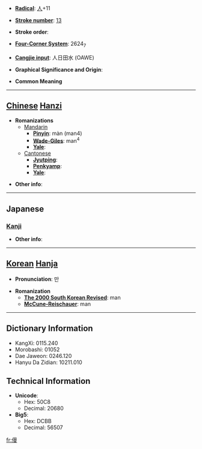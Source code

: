 * '''[[Wiktionary:Chinese radical index| Radical]]''': [[Wiktionary:Chinese radical index 人|人]]+11

* '''[[Wiktionary:Chinese total strokes index|Stroke number]]''': [[Wiktionary:Chinese total strokes index 13|13]]

* '''Stroke order''': 

* '''[[Wiktionary:Chinese four corner index|Four-Corner System]]''': 2624<sub>7</sub>

* '''[[Wiktionary:Chinese Cangjie index|Cangjie input]]''': 人日田水 (OAWE)

* '''Graphical Significance and Origin''': 

* '''Common Meaning'''

----

== [[Chinese]] [[Hanzi]] ==

* '''Romanizations'''
** [[Mandarin]]
*** '''[[Pinyin]]''': màn (man4)
*** '''[[Wade-Giles]]''': man<sup>4</sup>
*** '''[[Yale]]''': 
**[[Cantonese]]
***'''[[Jyutping]]''':
***'''[[Penkyamp]]''': 
***'''[[Yale]]''': 

* '''Other info''': 

----

==Japanese==
===[[Kanji]]===
{{kanji|on readings=[[ばん]] (ban), [[まん]] (man)|kun readings=[[ゆるい]] (yurui), [[かろんずる]] (karonzuru), [[あなどる]] (anadoru)}}

* '''Other info''':  

----

== [[Korean]] [[Hanja]] ==

* '''Pronunciation''': 만

* '''Romanization'''
** '''[[The 2000 South Korean Revised Romanization|The 2000 South Korean Revised]]''': man
** '''[[McCune-Reischauer]]''': man

----

== Dictionary Information ==

* KangXi: 0115.240
* Morobashi: 01052
* Dae Jaweon: 0246.120
* Hanyu Da Zidian: 10211.010

== Technical Information ==

* '''Unicode''':
** Hex: 50C8
** Decimal: 20680
* '''Big5''':
** Hex: DCBB
** Decimal: 56507

[[fr:僈]]